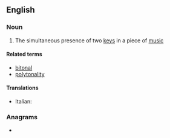 ==English==

===Noun===
{{en-noun|-}}

# {{lb|en|music}} The simultaneous presence of two [[key]]s in a piece of [[music]]

====Related terms====
* [[bitonal]]
* [[polytonality]]

====Translations====
{{trans-top|bitonality}}
* Italian: {{t|it|bitonalità|f}}
{{trans-mid}}
{{trans-bottom}}

===Anagrams===
* {{anagrams|en|notability}}